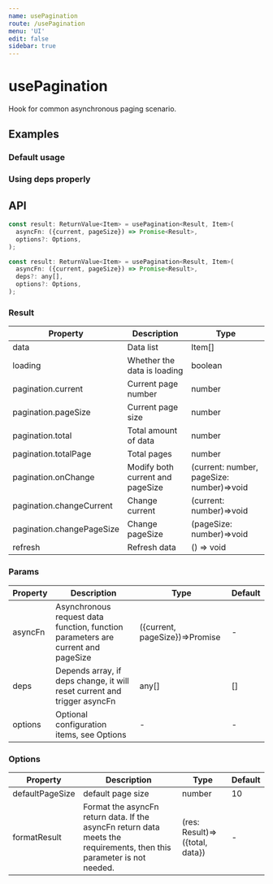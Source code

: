 ```yaml
---
name: usePagination
route: /usePagination
menu: 'UI'
edit: false
sidebar: true
---
```




# usePagination

Hook for common asynchronous paging scenario.

## Examples

### Default usage

<JackBox jsCode={Demo1CodeJsx} tsCode={Demo1CodeTsx} demoName='Default usage' description='Simple paged list'>
  <Demo1 />
</JackBox>

### Using deps properly

<JackBox jsCode={Demo2CodeJsx} tsCode={Demo2CodeTsx} demoName='Using deps properly' description='When deps changes, the page number will be reset'>
  <Demo2 />
</JackBox>

## API

```javascript
const result: ReturnValue<Item> = usePagination<Result, Item>(
  asyncFn: ({current, pageSize}) => Promise<Result>,
  options?: Options,
);

const result: ReturnValue<Item> = usePagination<Result, Item>(
  asyncFn: ({current, pageSize}) => Promise<Result>,
  deps?: any[],
  options?: Options,
);
```

### Result

| Property                  | Description                      | Type                                      |
|---------------------------|----------------------------------|-------------------------------------------|
| data                      | Data list                        | Item[]                                    |
| loading                   | Whether the data is loading      | boolean                                   |
| pagination.current        | Current page number              | number                                    |
| pagination.pageSize       | Current page size                | number                                    |
| pagination.total          | Total amount of data             | number                                    |
| pagination.totalPage      | Total pages                      | number                                    |
| pagination.onChange       | Modify both current and pageSize | (current: number, pageSize: number)=>void |
| pagination.changeCurrent  | Change current                   | (current: number)=>void                   |
| pagination.changePageSize | Change pageSize                  | (pageSize: number)=>void                  |
| refresh                   | Refresh data                     | () => void                                |

### Params

| Property | Description                                                                      | Type                           | Default |
|----------|----------------------------------------------------------------------------------|--------------------------------|---------|
| asyncFn  | Asynchronous request data function, function parameters are current and pageSize | ({current, pageSize})=>Promise | -       |
| deps     | Depends array, if deps change, it will reset current and trigger asyncFn         | any[]                          | []      |
| options  | Optional configuration items, see Options                                        | -                              | -       |


### Options

| Property        | Description                                                                                                           | Type                           | Default |
|-----------------|-----------------------------------------------------------------------------------------------------------------------|--------------------------------|---------|
| defaultPageSize | default page size                                                                                                     | number                         | 10      |
| formatResult    | Format the asyncFn return data. If the asyncFn return data meets the requirements, then this parameter is not needed. | (res: Result)=>({total, data}) | -       |